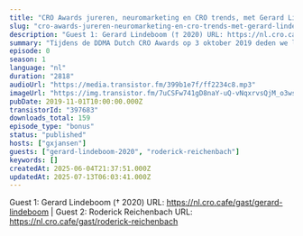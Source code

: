 ```yaml
---
title: "CRO Awards jureren, neuromarketing en CRO trends, met Gerard Lindeboom (Adobe) en Roderick Reichenbach (Braingineers)"
slug: "cro-awards-jureren-neuromarketing-en-cro-trends-met-gerard-lindeboom-adobe-en-roderick-reichenbach-braingineers"
description: "Guest 1: Gerard Lindeboom († 2020) URL: https://nl.cro.cafe/gast/gerard-lindeboom | Guest 2: Roderick Reichenbach URL: https://nl.cro.cafe/gast/roderick-reichenbach"
summary: "Tijdens de DDMA Dutch CRO Awards op 3 oktober 2019 deden we live verslag vanaf het event.\r\n\r\nIn deze clip praten we met Gerard Lindeboom van Adobe en Roderick Reichenbach van Braingineers."
episode: 0
season: 1
language: "nl"
duration: "2818"
audioUrl: "https://media.transistor.fm/399b1e7f/ff2234c8.mp3"
imageUrl: "https://img.transistor.fm/7uCSFw741gD8naY-uQ-vNqxrvsQjM_o3wsjO_rW_OOg/rs:fill:3000:3000:1/q:60/aHR0cHM6Ly9pbWct/dXBsb2FkLXByb2R1/Y3Rpb24udHJhbnNp/c3Rvci5mbS8wNzM4/NWZmNDJhMGUyOTJk/ZDk2MGVhYThjNTAz/NWE1Ni5qcGVn.webp"
pubDate: 2019-11-01T10:00:00.000Z
transistorId: "397683"
downloads_total: 159
episode_type: "bonus"
status: "published"
hosts: ["gxjansen"]
guests: ["gerard-lindeboom-2020", "roderick-reichenbach"]
keywords: []
createdAt: 2025-06-04T21:37:51.000Z
updatedAt: 2025-07-13T06:03:41.000Z
---
```


Guest 1: Gerard Lindeboom († 2020) URL: https://nl.cro.cafe/gast/gerard-lindeboom | Guest 2: Roderick Reichenbach URL: https://nl.cro.cafe/gast/roderick-reichenbach
